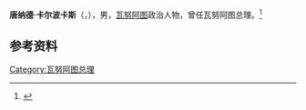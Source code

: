 '''唐纳德·卡尔波卡斯'''（{{lang-en|Donald Kalpokas}}，{{bd|1943年|8月23日|2019年|3月20日|catIdx=Kalpokas}}），男，[[瓦努阿图|瓦努阿图]]政治人物，曾任瓦努阿图总理。<ref>{{Cite web|title=瓦努阿图简史|url=http://vu.chineseembassy.org/chn/ljwlat/ls/t1039575.htm|accessdate=2021-01-12|work=中华人民共和国驻瓦努阿图共和国大使馆|archive-date=2020-02-17|archive-url=https://web.archive.org/web/20200217210953/http://vu.chineseembassy.org/chn/ljwlat/ls/t1039575.htm|dead-url=no}}</ref>

== 参考资料 ==
{{reflist}}

{{瓦努阿图小作品}}

{{Authority control}}
{{DEFAULTSORT:Kalpokas, Donald}}
[[Category:瓦努阿图总理|Category:瓦努阿图总理]]